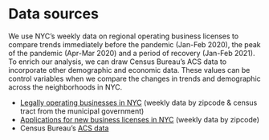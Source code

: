 # Data sources

We use NYC’s weekly data on regional operating business licenses to compare trends immediately before the pandemic (Jan-Feb 2020), the peak of the pandemic (Apr-Mar 2020) and a period of recovery (Jan-Feb 2021). To enrich our analysis, we can draw Census Bureau’s ACS data to incorporate other demographic and economic data. These values can be control variables when we compare the changes in trends and demographic across the neighborhoods in NYC.

- [Legally operating businesses in NYC](https://data.cityofnewyork.us/Business/Legally-Operating-Businesses/w7w3-xahh) (weekly data by zipcode & census tract from the municipal government)  
- [Applications for new business licenses in NYC](https://data.cityofnewyork.us/Business/License-Applications/ptev-4hud) (weekly data by zipcode)
- Census Bureau’s [ACS data](https://www.census.gov/acs/www/data/data-tables-and-tools/subject-tables/)